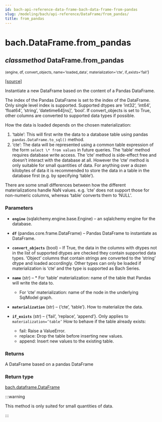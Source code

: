 ```yaml
---
id: bach-api-reference-data-frame-bach-data-frame-from-pandas
slug: /modeling/bach/api-reference/DataFrame/from_pandas/
title: from_pandas
---
```


# bach.DataFrame.from_pandas

<div className="method">

## <span className="type-annotation"><em>classmethod</em></span> <span className="additional-name">DataFrame.</span><span className="name">from_pandas</span>

<small className="parameter-list">(<span className="parameter" id="engine">engine</span>, <span className="parameter" id="df">df</span>, <span className="parameter" id="convert_objects">convert_objects</span>, <span className="parameter" id="name">name='loaded_data'</span>, <span className="parameter" id="materialization">materialization='cte'</span>, <span className="parameter" id="if_exists">if_exists='fail'</span></small>)


&#8203;<span className="view-source">[[source]](https://github.com/objectiv/objectiv-analytics/blob/main/bach/bach/dataframe.py)</span>

<div className="content">

Instantiate a new DataFrame based on the content of a Pandas DataFrame.

The index of the Pandas DataFrame is set to the index of the DataFrame. Only single level index is
supported. Supported dtypes are ‘int32’, ‘int64’, ‘float64’, ‘string’, ‘datetime64[ns]’, ‘bool’. If
convert_objects is set to True, other columns are converted to supported data types if possible.

How the data is loaded depends on the chosen materialization:

1. ‘table’: This will first write the data to a database table using pandas
`pandas.DataFrame.to_sql()` method.
2. ‘cte’: The data will be represented using a common table expression of the form
`select \* from values` in future queries.
The ‘table’ method requires database write access. The ‘cte’ method is side-effect free and doesn’t
interact with the database at all. However the ‘cte’ method is only suitable for small quantities
of data. For anything over a dozen kilobytes of data it is recommended to store the data in a table
in the database first (e.g. by specifying ‘table’).

There are some small differences between how the different materializations handle NaN values. e.g.
‘cte’ does not support those for non-numeric columns, whereas ‘table’ converts them to ‘NULL’.


### Parameters

* **`engine`** (sqlalchemy.engine.base.Engine) – an sqlalchemy engine for the database.
* **`df`** (pandas.core.frame.DataFrame) – Pandas DataFrame to instantiate as DataFrame.
* **`convert_objects`** (bool) – If True, the data in the columns with dtypes not in the list of supported
dtypes are checked they contain supported data types. ‘Object’ columns that contain strings are
converted to the ‘string’ dtype and loaded accordingly. Other types can only be loaded if
materialization is ‘cte’ and the type is supported as Bach Series.
* **`name`** (str) –   * For ‘table’ materialization: name of the table that Pandas will write the data to.
  * For ‘cte’ materialization: name of the node in the underlying SqlModel graph.

* **`materialization`** (str) – {‘cte’, ‘table’}. How to materialize the data.
* **`if_exists`** (str) – {‘fail’, ‘replace’, ‘append’}. Only applies to `materialization=’table’`
How to behave if the table already exists:
  * fail: Raise a ValueError.
  * replace: Drop the table before inserting new values.
  * append: Insert new values to the existing table.




### Returns

A DataFrame based on a pandas DataFrame



### Return type

[bach.dataframe.DataFrame](/modeling/bach/api-reference/DataFrame/bach.DataFrame.mdx)


:::warning

This method is only suited for small quantities of data.


:::


</div>


</div>
